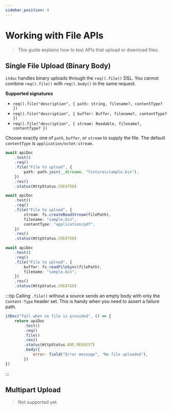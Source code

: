 ```yaml
---
sidebar_position: 4
---
```


# Working with File APIs

> This guide explains how to test APIs that upload or download files.

## Single File Upload (Binary Body)

`itdoc` handles binary uploads through the `req().file()` DSL. You cannot combine `req().file()` with `req().body()` in the same request.

**Supported signatures**

- `req().file("description", { path: string, filename?, contentType? })`
- `req().file("description", { buffer: Buffer, filename?, contentType? })`
- `req().file("description", { stream: Readable, filename?, contentType? })`

Choose exactly one of `path`, `buffer`, or `stream` to supply the file. The default `contentType` is `application/octet-stream`.

```ts title="Upload via file path"
await apiDoc
    .test()
    .req()
    .file("File to upload", {
        path: path.join(__dirname, "fixtures/sample.bin"),
    })
    .res()
    .status(HttpStatus.CREATED)
```

```ts title="Upload via stream"
await apiDoc
    .test()
    .req()
    .file("File to upload", {
        stream: fs.createReadStream(filePath),
        filename: "sample.bin",
        contentType: "application/pdf",
    })
    .res()
    .status(HttpStatus.CREATED)
```

```ts title="Upload via buffer"
await apiDoc
    .test()
    .req()
    .file("File to upload", {
        buffer: fs.readFileSync(filePath),
        filename: "sample.bin",
    })
    .res()
    .status(HttpStatus.CREATED)
```

:::tip
Calling `.file()` without a source sends an empty body with only the `Content-Type` header set. This is handy when you need to assert a failure path.

```js
itDoc("fail when no file is provided", () => {
    return apiDoc
        .test()
        .req()
        .file()
        .res()
        .status(HttpStatus.BAD_REQUEST)
        .body({
            error: field("Error message", "No file uploaded"),
        })
})
```
:::

## Multipart Upload

> Not supported yet.
